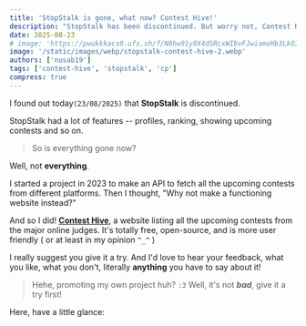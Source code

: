 ---
title: 'StopStalk is gone, what now? Contest Hive!'
description: "StopStalk has been discontinued. But worry not, Contest Hive is here to stay! We gathered all the upcoming contests in one place, so you don't have to."
date: 2025-08-23
# image: 'https://pwukkkacs0.ufs.sh/f/N8hw91y0X4dSRcxWIbvFJwiamoHb3LkOIN4TgAX2YZpMUf0S'
image: '/static/images/webp/stopstalk-contest-hive-2.webp'
authors: ['nusab19']
tags: ['contest-hive', 'stopstalk', 'cp']
compress: true
---


I found out today`(23/08/2025)` that **StopStalk** is discontinued.

StopStalk had a lot of features -- profiles, ranking, showing upcoming contests and so on.

> So is everything gone now?

Well, not **everything**.

I started a project in 2023 to make an API to fetch all the upcoming contests from different platforms. Then I thought, "Why not make a functioning website instead?"

And so I did! **[Contest Hive](https://contest-hive.vercel.app/)**, a website listing all the upcoming contests from the major online judges. It's totally free, open-source, and is more user friendly ( or at least in my opinion `^_^` )

I really suggest you give it a try. And I'd love to hear your feedback, what you like, what you don't, literally **anything** you have to say about it!

> Hehe, promoting my own project huh? `:3`
> Well, it's not **_bad_**, give it a try first!

Here, have a little glance:

<SmartImage
  src="/static/images/contest-hive-og.png"
  alt="Contest Hive Screenshot"
  compress={false}
  class="rounded-xl"
/>
